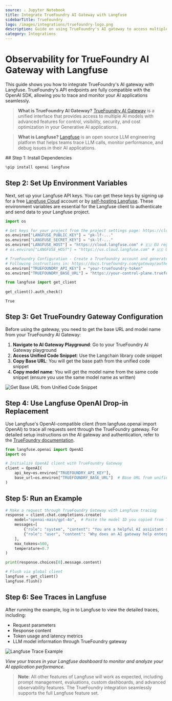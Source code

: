 ```yaml
---
source: ⚠️ Jupyter Notebook
title: Integrate TrueFoundry AI Gateway with Langfuse
sidebarTitle: TrueFoundry
logo: /images/integrations/truefoundry-logo.png
description: Guide on using TrueFoundry's AI gateway to access multiple LLM models with Langfuse via the OpenAI SDK.
category: Integrations
---
```


# Observability for TrueFoundry AI Gateway with Langfuse

This guide shows you how to integrate TrueFoundry's AI gateway with Langfuse. TrueFoundry's API endpoints are fully compatible with the OpenAI SDK, allowing you to trace and monitor your AI applications seamlessly.

> **What is TrueFoundry AI Gateway?** [TrueFoundry AI Gateway](https://www.truefoundry.com/ai-gateway) is a unified interface that provides access to multiple AI models with advanced features for control, visibility, security, and cost optimization in your Generative AI applications.

> **What is Langfuse?** [Langfuse](https://langfuse.com) is an open source LLM engineering platform that helps teams trace LLM calls, monitor performance, and debug issues in their AI applications.

<Steps>
## Step 1: Install Dependencies

```python
%pip install openai langfuse
```

## Step 2: Set Up Environment Variables

Next, set up your Langfuse API keys. You can get these keys by signing up for a free [Langfuse Cloud](https://cloud.langfuse.com/) account or by [self-hosting Langfuse](https://langfuse.com/self-hosting). These environment variables are essential for the Langfuse client to authenticate and send data to your Langfuse project.

```python
import os

# Get keys for your project from the project settings page: https://cloud.langfuse.com
os.environ["LANGFUSE_PUBLIC_KEY"] = "pk-lf-..." 
os.environ["LANGFUSE_SECRET_KEY"] = "sk-lf-..." 
os.environ["LANGFUSE_HOST"] = "https://cloud.langfuse.com" # 🇪🇺 EU region
# os.environ["LANGFUSE_HOST"] = "https://us.cloud.langfuse.com" # 🇺🇸 US region

# TrueFoundry Configuration - Create a Truefoundry account and generate a Personal Access Token
# Following instructions in: https://docs.truefoundry.com/gateway/authentication
os.environ["TRUEFOUNDRY_API_KEY"] = "your-truefoundry-token"
os.environ["TRUEFOUNDRY_BASE_URL"] = "https://your-control-plane.truefoundry.cloud/api/llm"
```

```python
from langfuse import get_client
 
get_client().auth_check()
```

    True

## Step 3: Get TrueFoundry Gateway Configuration

Before using the gateway, you need to get the base URL and model name from your TrueFoundry AI Gateway:

1. **Navigate to AI Gateway Playground**: Go to your TrueFoundry AI Gateway playground
2. **Access Unified Code Snippet**: Use the Langchain library code snippet  
3. **Copy Base URL**: You will get the base path from the unified code snippet
4. **Copy model name**: You will get the model name from the same code snippet (ensure you use the same model name as written)

![Get Base URL from Unified Code Snippet](/images/unified-code-tfy.png)

## Step 4: Use Langfuse OpenAI Drop-in Replacement

Use Langfuse's OpenAI-compatible client (from langfuse.openai import OpenAI) to trace all requests sent through the TrueFoundry gateway. For detailed setup instructions on the AI gateway and authentication, refer to the [TrueFoundry documentation](https://docs.truefoundry.com/gateway/intro-to-llm-gateway).

```python
from langfuse.openai import OpenAI
import os

# Initialize OpenAI client with TrueFoundry Gateway
client = OpenAI(
    api_key=os.environ["TRUEFOUNDRY_API_KEY"],
    base_url=os.environ["TRUEFOUNDRY_BASE_URL"]  # Base URL from unified code snippet
)
```

## Step 5: Run an Example

```python
# Make a request through TrueFoundry Gateway with Langfuse tracing
response = client.chat.completions.create(
    model="openai-main/gpt-4o",  # Paste the model ID you copied from TrueFoundry Gateway
    messages=[
        {"role": "system", "content": "You are a helpful AI assistant specialized in explaining AI concepts."},
        {"role": "user", "content": "Why does an AI gateway help enterprises?"},
    ],
    max_tokens=500,
    temperature=0.7
)

print(response.choices[0].message.content)

# Flush via global client
langfuse = get_client()
langfuse.flush()
```

## Step 6: See Traces in Langfuse

After running the example, log in to Langfuse to view the detailed traces, including:

- Request parameters
- Response content  
- Token usage and latency metrics
- LLM model information through TrueFoundry gateway

![Langfuse Trace Example](/images/langfuse-trace-tfy.png)

_View your traces in your Langfuse dashboard to monitor and analyze your AI application performance._

> **Note**: All other features of Langfuse will work as expected, including prompt management, evaluations, custom dashboards, and advanced observability features. The TrueFoundry integration seamlessly supports the full Langfuse feature set.
</Steps>


<LearnMore />
